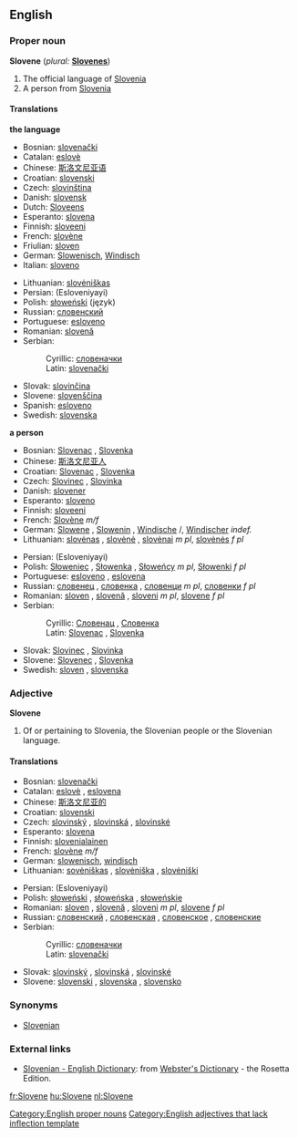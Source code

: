 ==English==

===Proper noun===
'''Slovene'''  (''plural:'' '''[[Slovenes]]''')
# The official language of [[Slovenia]]
# A person from [[Slovenia]]

====Translations====
'''the language'''
{{top}}
*Bosnian: [[slovenački#Bosnian|slovenački]] {{m}}
*Catalan: [[eslovè]]
*Chinese: [[斯洛文尼亚语]]
*Croatian: [[slovenski#Croatian|slovenski]] {{m}}
*Czech: [[slovinština]] {{f}}
*Danish: [[slovensk]]
*Dutch: [[Sloveens]] {{n}}
*Esperanto: [[slovena]]
*Finnish: [[sloveeni]]
*French: [[slovène]] {{m}}
*Friulian: [[sloven]]
*German: [[Slowenisch]], [[Windisch]]
*Italian: [[sloveno]]
{{mid}}
*Lithuanian: [[slovėniškas]]
*Persian: {{FAchar|[[اسلوونيايي]]}} (Esloveniyayi)
*Polish: [[słoweński]] (język) {{m}}
*Russian: [[словенский]]
*Portuguese: [[esloveno]]
*Romanian: [[slovenă]] {{f}}
*Serbian:
*:Cyrillic: [[словеначки#Serbian|словеначки]] {{m}}
*:Latin: [[slovenački#Serbian|slovenački]] {{m}}
*Slovak: [[slovinčina]] {{f}}
*Slovene: [[slovenščina]]
*Spanish: [[esloveno]]
*Swedish: [[slovenska]]
{{bottom}}

'''a person'''
{{top}}
*Bosnian: [[Slovenac#Bosnian|Slovenac]] {{m}}, [[Slovenka#Bosnian|Slovenka]] {{f}}
*Chinese: [[斯洛文尼亚人]]
*Croatian: [[Slovenac#Croatian|Slovenac]] {{m}}, [[Slovenka#Croatian|Slovenka]] {{f}}
*Czech: [[Slovinec]] {{m}}, [[Slovinka]] {{f}}
*Danish: [[slovener]]
*Esperanto: [[sloveno]]
*Finnish: [[sloveeni]]
*French: [[Slovène]] ''m/f''
*German: [[Slowene]] {{m}}, [[Slowenin]] {{f}}, [[Windische]] {{m}}/{{f}}, [[Windischer]] {{m}} ''indef.''
*Lithuanian: [[slovėnas]] {{m}}, [[slovėnė]] {{f}}, [[slovėnai]] ''m pl'', [[slovėnės]] ''f pl''
{{mid}}
*Persian: {{FAchar|[[اسلوونيايي]]}} (Esloveniyayi)
*Polish: [[Słoweniec]] {{m}}, [[Słowenka]] {{f}}, [[Słoweńcy]] ''m pl'', [[Słowenki]] ''f pl''
*Portuguese: [[esloveno]] {{m}}, [[eslovena]] {{f}}
*Russian: [[словенец]] {{m}}, [[словенка]] {{f}}, [[словенци]] ''m pl'', [[словенки]] ''f pl''
*Romanian: [[sloven]] {{m}}, [[slovenă]] {{f}}, [[sloveni]] ''m pl'', [[slovene]] ''f pl''
*Serbian:
*:Cyrillic: [[Словенац#Serbian|Словенац]] {{m}}, [[Словенка#Serbian|Словенка]] {{f}}
*:Latin: [[Slovenac]] {{m}}, [[Slovenka]] {{f}}
*Slovak: [[Slovinec]] {{m}}, [[Slovinka]] {{f}}
*Slovene: [[Slovenec]] {{m}}, [[Slovenka]] {{f}}
*Swedish: [[sloven]] {{m}}, [[slovenska]] {{f}}
{{bottom}}

===Adjective===
'''Slovene'''
# Of or pertaining to Slovenia, the Slovenian people or the Slovenian language.

====Translations====
{{top}}
*Bosnian: [[slovenački]] {{m}}
*Catalan: [[eslovè]] {{m}}, [[eslovena]] {{f}}
*Chinese: [[斯洛文尼亚的]]
*Croatian: [[slovenski#Croatian|slovenski]] {{f}}
*Czech: [[slovinský]] {{m}}, [[slovinská]] {{f}}, [[slovinské]] {{n}}
*Esperanto: [[slovena]]
*Finnish: [[slovenialainen]]
*French: [[slovène]] ''m/f''
*German: [[slowenisch]], [[windisch]]
*Lithuanian: [[sovėniškas]] {{m}}, [[slovėniška]] {{f}}, [[slovėniški]] {{p}}
{{mid}}
*Persian: {{FAchar|[[اسلوونيايي]]}} (Esloveniyayi)
*Polish: [[słoweński]] {{m}}, [[słoweńska]] {{f}}, [[słoweńskie]] {{n}}
*Romanian: [[sloven]] {{m}}, [[slovenă]] {{f}}, [[sloveni]] ''m pl'', [[slovene]] ''f pl''
*Russian: [[словенский]] {{m}}, [[словенская]] {{f}}, [[словенское]] {{n}}, [[словенские]] {{p}}
*Serbian:
*:Cyrillic: [[словеначки#Serbian|словеначки]] {{m}}
*:Latin: [[slovenački#Serbian|slovenački]] {{m}}
*Slovak: [[slovinský]] {{m}}, [[slovinská]] {{f}}, [[slovinské]] {{n}}
*Slovene: [[slovenski]] {{m}}, [[slovenska]] {{f}}, [[slovensko]] {{n}}
{{bottom}}

===Synonyms===
*[[Slovenian]]

===External links===
*[http://www.websters-online-dictionary.org/definition/Slovene-english/ Slovenian - English Dictionary]: from [http://www.websters-online-dictionary.org/ Webster's Dictionary] - the Rosetta Edition.

[[Category:English proper nouns]]
[[Category:English adjectives that lack inflection template]]

[[fr:Slovene]]
[[hu:Slovene]]
[[nl:Slovene]]